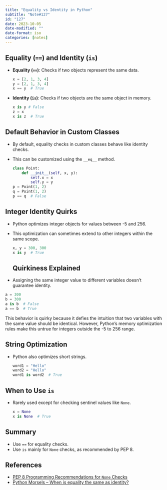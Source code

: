 ```yaml
---
title: "Equality vs Identity in Python"
subtitle: "Note#127"
id: "127"
date: 2023-10-05
date-modified: ""
date-format: iso
categories: [notes]
---
```

## Equality (`==`) and Identity (`is`)

* **Equality (`==`)**: Checks if two objects represent the same data.

  ```python
  x = [2, 1, 3, 4]
  y = [2, 1, 3, 4]
  x == y  # True
  ```

* **Identity (`is`)**: Checks if two objects are the same object in memory.

  ```python
  x is y # False
  z = x
  x is z  # True
  ```

## Default Behavior in Custom Classes

* By default, equality checks in custom classes behave like identity checks.
* This can be customized using the `__eq__` method.

  ```python
  class Point:
      def __init__(self, x, y):
          self.x = x
          self.y = y
  p = Point(1, 2)
  q = Point(1, 2)
  p == q  # False
  ```

## Integer Identity Quirks

* Python optimizes integer objects for values between -5 and 256.
* This optimization can sometimes extend to other integers within the same scope.

  ```python
  x, y = 300, 300
  x is y  # True
  ```
## Quirkiness Explained

* Assigning the same integer value to different variables doesn't guarantee identity.

```python
a = 300
b = 300
a is b  # False
a == b  # True
```
This behavior is quirky because it defies the intuition that two variables with the same value should be identical. However, Python's memory optimization rules make this untrue for integers outside the -5 to 256 range.

## String Optimization

* Python also optimizes short strings.

  ```python
  word1 = "Hello"
  word2 = "Hello"
  word1 is word2  # True
  ```

## When to Use `is`

* Rarely used except for checking sentinel values like `None`.

  ```python
  x = None
  x is None  # True
  ```

## Summary

* Use `==` for equality checks.
* Use `is` mainly for `None` checks, as recommended by PEP 8.

## References

* [PEP 8 Programming Recommendations for `None` Checks](https://www.python.org/dev/peps/pep-0008/#programming-recommendations)
* [Python Morsels – When is equality the same as identity?](https://www.pythonmorsels.com/when-is-equality-the-same-as-identity/)
